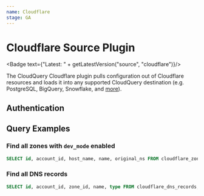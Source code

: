 ```yaml
---
name: Cloudflare
stage: GA
---
```

# Cloudflare Source Plugin


<Badge text={"Latest: " + getLatestVersion("source", "cloudflare")}/>

The CloudQuery Cloudflare plugin pulls configuration out of Cloudflare resources and loads it into any supported CloudQuery destination (e.g. PostgreSQL, BigQuery, Snowflake, and [more](/docs/plugins/destinations/overview)).

## Authentication

<Authentication/>

## Query Examples

### Find all zones with `dev_mode` enabled

```sql copy
SELECT id, account_id, host_name, name, original_ns FROM cloudflare_zones WHERE dev_mode = true;
```

### Find all DNS records

```sql copy
SELECT id, account_id, zone_id, name, type FROM cloudflare_dns_records;
```
